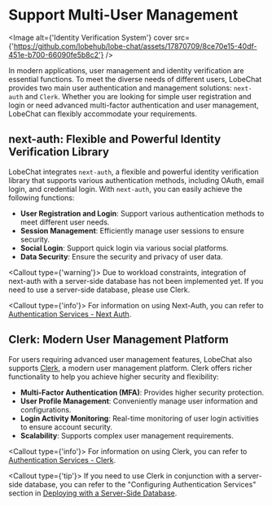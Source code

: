 # Support Multi-User Management

<Image
alt={'Identity Verification System'}
cover
src={'https://github.com/lobehub/lobe-chat/assets/17870709/8ce70e15-40df-451e-b700-66090fe5b8c2'}
/>

In modern applications, user management and identity verification are essential functions. To meet the diverse needs of different users, LobeChat provides two main user authentication and management solutions: `next-auth` and `Clerk`. Whether you are looking for simple user registration and login or need advanced multi-factor authentication and user management, LobeChat can flexibly accommodate your requirements.

## next-auth: Flexible and Powerful Identity Verification Library

LobeChat integrates `next-auth`, a flexible and powerful identity verification library that supports various authentication methods, including OAuth, email login, and credential login. With `next-auth`, you can easily achieve the following functions:

- **User Registration and Login**: Support various authentication methods to meet different user needs.
- **Session Management**: Efficiently manage user sessions to ensure security.
- **Social Login**: Support quick login via various social platforms.
- **Data Security**: Ensure the security and privacy of user data.

<Callout type={'warning'}>
Due to workload constraints, integration of next-auth with a server-side database has not been implemented yet. If you need to use a server-side database, please use Clerk.
</Callout>

<Callout type={'info'}>
For information on using Next-Auth, you can refer to [Authentication Services - Next Auth](/en-US/docs/self-hosting/advanced/authentication#next-auth).
</Callout>

## Clerk: Modern User Management Platform

For users requiring advanced user management features, LobeChat also supports [Clerk](https://clerk.com), a modern user management platform. Clerk offers richer functionality to help you achieve higher security and flexibility:

- **Multi-Factor Authentication (MFA)**: Provides higher security protection.
- **User Profile Management**: Conveniently manage user information and configurations.
- **Login Activity Monitoring**: Real-time monitoring of user login activities to ensure account security.
- **Scalability**: Supports complex user management requirements.

<Callout type={'info'}>
For information on using Clerk, you can refer to [Authentication Services - Clerk](/en-US/docs/self-hosting/advanced/authentication#clerk).
</Callout>

<Callout type={'tip'}>
If you need to use Clerk in conjunction with a server-side database, you can refer to the "Configuring Authentication Services" section in [Deploying with a Server-Side Database](/en-US/docs/self-hosting/advanced/server-database).
</Callout>

